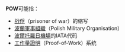 {{wiktionary|pow}}
'''POW'''可能指：

* [[战俘|战俘]]（prisoner of war）的缩写
* [[波蘭軍事組織|波蘭軍事組織]]（Polish Military Organisation）
* [[波爾托羅日機場|波爾托羅日機場]]的IATA代码
* [[工作量證明|工作量證明]]（Proof-of-Work）系统

{{disambiguation|cat=三字拉丁字母缩写消歧义}}